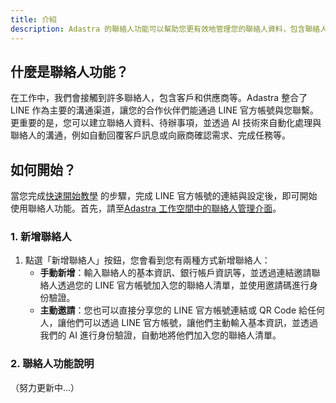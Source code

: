 ```yaml
---
title: 介紹
description: Adastra 的聯絡人功能可以幫助您更有效地管理您的聯絡人資料，包含聯絡人基本資料、聯絡人分類，甚至可以透過 AI 幫您與聯絡人洽談需求，讓您不再為聯絡人管理的瑣事而煩惱。
---
```


## 什麼是聯絡人功能？

在工作中，我們會接觸到許多聯絡人，包含客戶和供應商等。Adastra 整合了 LINE 作為主要的溝通渠道，讓您的合作伙伴們能通過 LINE 官方帳號與您聯繫。更重要的是，您可以建立聯絡人資料、待辦事項，並透過 AI 技術來自動化處理與聯絡人的溝通，例如自動回覆客戶訊息或向廠商確認需求、完成任務等。

## 如何開始？

當您完成[快速開始教學](/docs/channels/getting-started) 的步驟，完成 LINE 官方帳號的連結與設定後，即可開始使用聯絡人功能。首先，請至[Adastra 工作空間中的聯絡人管理介面](https://adastra.tw/dashboard/contacts)。

### 1. 新增聯絡人

1. 點選「新增聯絡人」按鈕，您會看到您有兩種方式新增聯絡人：
   - **手動新增**：輸入聯絡人的基本資訊、銀行帳戶資訊等，並透過連結邀請聯絡人透過您的 LINE 官方帳號加入您的聯絡人清單，並使用邀請碼進行身份驗證。
   - **主動邀請**：您也可以直接分享您的 LINE 官方帳號連結或 QR Code 給任何人，讓他們可以透過 LINE 官方帳號，讓他們主動輸入基本資訊，並透過我們的 AI 進行身份驗證，自動地將他們加入您的聯絡人清單。

### 2. 聯絡人功能說明

（努力更新中...）
